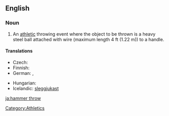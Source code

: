 ==English==
{{wikipedia}}
===Noun===
{{en-noun|-|sg=[[hammer]] [[throw]]}}

# An [[athletic]] throwing event where the object to be thrown is a heavy steel ball attached with wire (maximum length 4 ft (1.22 m)) to a handle.

====Translations====
{{trans-top|athletic event where a heavy steel ball with a handle attached is thrown}}
* Czech: {{t-|cs|hod kladivem|m}}
* Finnish: {{t-|fi|moukarinheitto}}
* German: {{t-|de|Hammerwurf|m}}, {{t-|de|Hammerwerfen|n}}
{{trans-mid}}
* Hungarian: {{t+|hu|kalapácsvetés}}
* Icelandic: [[sleggjukast]] {{n}}
{{trans-bottom}}

[[Category:Athletics]]

[[ja:hammer throw]]
